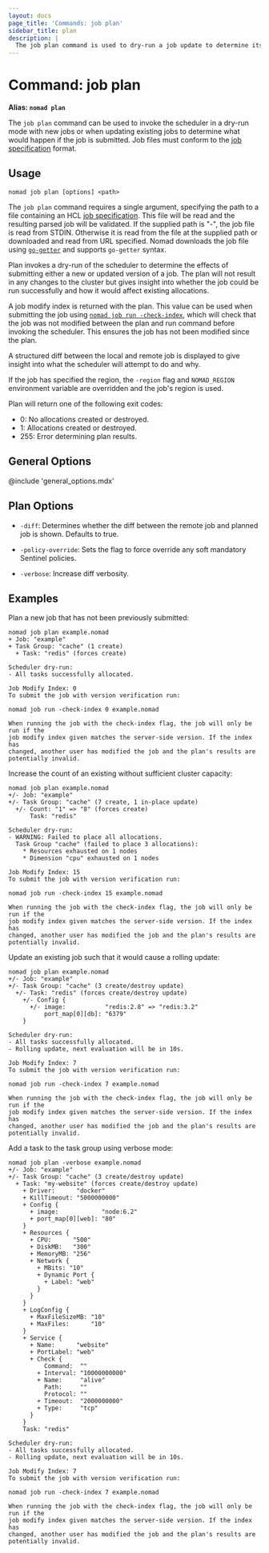```yaml
---
layout: docs
page_title: 'Commands: job plan'
sidebar_title: plan
description: |
  The job plan command is used to dry-run a job update to determine its effects.
---
```


# Command: job plan

**Alias: `nomad plan`**

The `job plan` command can be used to invoke the scheduler in a dry-run mode
with new jobs or when updating existing jobs to determine what would happen if
the job is submitted. Job files must conform to the [job specification] format.

## Usage

```plaintext
nomad job plan [options] <path>
```

The `job plan` command requires a single argument, specifying the path to a file
containing an HCL [job specification]. This file will be read and the resulting
parsed job will be validated. If the supplied path is "-", the job file is read
from STDIN. Otherwise it is read from the file at the supplied path or
downloaded and read from URL specified. Nomad downloads the job file using
[`go-getter`] and supports `go-getter` syntax.

Plan invokes a dry-run of the scheduler to determine the effects of submitting
either a new or updated version of a job. The plan will not result in any
changes to the cluster but gives insight into whether the job could be run
successfully and how it would affect existing allocations.

A job modify index is returned with the plan. This value can be used when
submitting the job using [`nomad job run -check-index`], which will check that
the job was not modified between the plan and run command before invoking the
scheduler. This ensures the job has not been modified since the plan.

A structured diff between the local and remote job is displayed to
give insight into what the scheduler will attempt to do and why.

If the job has specified the region, the `-region` flag and `NOMAD_REGION`
environment variable are overridden and the job's region is used.

Plan will return one of the following exit codes:

- 0: No allocations created or destroyed.
- 1: Allocations created or destroyed.
- 255: Error determining plan results.

## General Options

@include 'general_options.mdx'

## Plan Options

- `-diff`: Determines whether the diff between the remote job and planned job is
  shown. Defaults to true.

- `-policy-override`: Sets the flag to force override any soft mandatory
  Sentinel policies.

- `-verbose`: Increase diff verbosity.

## Examples

Plan a new job that has not been previously submitted:

```shell-session
nomad job plan example.nomad
+ Job: "example"
+ Task Group: "cache" (1 create)
  + Task: "redis" (forces create)

Scheduler dry-run:
- All tasks successfully allocated.

Job Modify Index: 0
To submit the job with version verification run:

nomad job run -check-index 0 example.nomad

When running the job with the check-index flag, the job will only be run if the
job modify index given matches the server-side version. If the index has
changed, another user has modified the job and the plan's results are
potentially invalid.
```

Increase the count of an existing without sufficient cluster capacity:

```shell-session
nomad job plan example.nomad
+/- Job: "example"
+/- Task Group: "cache" (7 create, 1 in-place update)
  +/- Count: "1" => "8" (forces create)
      Task: "redis"

Scheduler dry-run:
- WARNING: Failed to place all allocations.
  Task Group "cache" (failed to place 3 allocations):
    * Resources exhausted on 1 nodes
    * Dimension "cpu" exhausted on 1 nodes

Job Modify Index: 15
To submit the job with version verification run:

nomad job run -check-index 15 example.nomad

When running the job with the check-index flag, the job will only be run if the
job modify index given matches the server-side version. If the index has
changed, another user has modified the job and the plan's results are
potentially invalid.
```

Update an existing job such that it would cause a rolling update:

```shell-session
nomad job plan example.nomad
+/- Job: "example"
+/- Task Group: "cache" (3 create/destroy update)
  +/- Task: "redis" (forces create/destroy update)
    +/- Config {
      +/- image:           "redis:2.8" => "redis:3.2"
          port_map[0][db]: "6379"
    }

Scheduler dry-run:
- All tasks successfully allocated.
- Rolling update, next evaluation will be in 10s.

Job Modify Index: 7
To submit the job with version verification run:

nomad job run -check-index 7 example.nomad

When running the job with the check-index flag, the job will only be run if the
job modify index given matches the server-side version. If the index has
changed, another user has modified the job and the plan's results are
potentially invalid.
```

Add a task to the task group using verbose mode:

```shell-session
nomad job plan -verbose example.nomad
+/- Job: "example"
+/- Task Group: "cache" (3 create/destroy update)
  + Task: "my-website" (forces create/destroy update)
    + Driver:      "docker"
    + KillTimeout: "5000000000"
    + Config {
      + image:            "node:6.2"
      + port_map[0][web]: "80"
    }
    + Resources {
      + CPU:      "500"
      + DiskMB:   "300"
      + MemoryMB: "256"
      + Network {
        + MBits: "10"
        + Dynamic Port {
          + Label: "web"
        }
      }
    }
    + LogConfig {
      + MaxFileSizeMB: "10"
      + MaxFiles:      "10"
    }
    + Service {
      + Name:      "website"
      + PortLabel: "web"
      + Check {
          Command:  ""
        + Interval: "10000000000"
        + Name:     "alive"
          Path:     ""
          Protocol: ""
        + Timeout:  "2000000000"
        + Type:     "tcp"
      }
    }
    Task: "redis"

Scheduler dry-run:
- All tasks successfully allocated.
- Rolling update, next evaluation will be in 10s.

Job Modify Index: 7
To submit the job with version verification run:

nomad job run -check-index 7 example.nomad

When running the job with the check-index flag, the job will only be run if the
job modify index given matches the server-side version. If the index has
changed, another user has modified the job and the plan's results are
potentially invalid.
```

[job specification]: /docs/job-specification
[hcl job specification]: /docs/job-specification
[`go-getter`]: https://github.com/hashicorp/go-getter
[`nomad job run -check-index`]: /docs/commands/job/run#check-index
